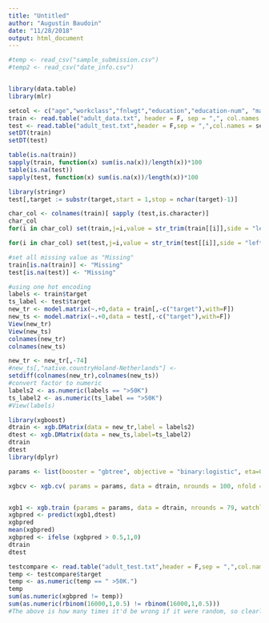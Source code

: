 ```yaml
---
title: "Untitled"
author: "Augustin Baudoin"
date: "11/28/2018"
output: html_document
---
```


```r
#temp <- read_csv("sample_submission.csv")
#temp2 <- read_csv("date_info.csv")


library(data.table)
library(mlr)

setcol <- c("age","workclass","fnlwgt","education","education-num", "marital-status","occupation", "relationship","race","sex","capital-gain","capital-loss","hours-per-week","native-country","target")
train <- read.table("adult_data.txt", header = F, sep = ",", col.names = setcol, na.strings = c(" ?"), stringsAsFactors = F)
test <- read.table("adult_test.txt",header = F,sep = ",",col.names = setcol,skip = 1, na.strings = c(" ?"),stringsAsFactors = F)
setDT(train)
setDT(test)

table(is.na(train))
sapply(train, function(x) sum(is.na(x))/length(x))*100
table(is.na(test))
sapply(test, function(x) sum(is.na(x))/length(x))*100

library(stringr)
test[,target := substr(target,start = 1,stop = nchar(target)-1)]

char_col <- colnames(train)[ sapply (test,is.character)]
char_col
for(i in char_col) set(train,j=i,value = str_trim(train[[i]],side = "left"))

for(i in char_col) set(test,j=i,value = str_trim(test[[i]],side = "left"))

#set all missing value as "Missing" 
train[is.na(train)] <- "Missing" 
test[is.na(test)] <- "Missing"

#using one hot encoding 
labels <- train$target 
ts_label <- test$target
new_tr <- model.matrix(~.+0,data = train[,-c("target"),with=F]) 
new_ts <- model.matrix(~.+0,data = test[,-c("target"),with=F])
View(new_tr)
View(new_ts)
colnames(new_tr)
colnames(new_ts)

new_tr <- new_tr[,-74]
#new_ts[,"native.countryHoland-Netherlands"] <- 
setdiff(colnames(new_tr),colnames(new_ts))
#convert factor to numeric 
labels2 <- as.numeric(labels == ">50K")
ts_label2 <- as.numeric(ts_label == ">50K")
#View(labels)

library(xgboost)
dtrain <- xgb.DMatrix(data = new_tr,label = labels2) 
dtest <- xgb.DMatrix(data = new_ts,label=ts_label2)
dtrain
dtest
library(dplyr)

params <- list(booster = "gbtree", objective = "binary:logistic", eta=0.3, gamma=0, max_depth=6, min_child_weight=1, subsample=1, colsample_bytree=1)

xgbcv <- xgb.cv( params = params, data = dtrain, nrounds = 100, nfold = 5, showsd = T, stratified = T, print.every.n = 10, early.stop.round = 20, maximize = F)


xgb1 <- xgb.train (params = params, data = dtrain, nrounds = 79, watchlist = list(val=dtest,train=dtrain), print.every.n = 10, early.stop.round = 10, maximize = F , eval_metric = "error")
xgbpred <- predict(xgb1,dtest)
xgbpred
mean(xgbpred)
xgbpred <- ifelse (xgbpred > 0.5,1,0)
dtrain
dtest

testcompare <- read.table("adult_test.txt",header = F,sep = ",",col.names = setcol,skip = 1, na.strings = c(" ?"),stringsAsFactors = F)
temp <- testcompare$target
temp <- as.numeric(temp == " >50K.")
temp
sum(as.numeric(xgbpred != temp))
sum(as.numeric(rbinom(16000,1,0.5) != rbinom(16000,1,0.5)))
#The above is how many times it'd be wrong if it were random, so clearly we are ok, altho we only predict correctly in 1-2063/16000 = 87% that's quite good 

```

